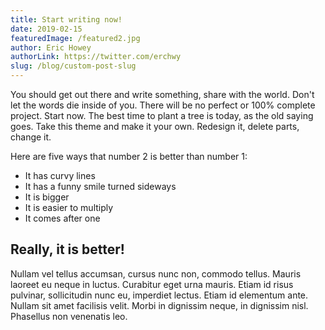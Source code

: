```yaml
---
title: Start writing now!
date: 2019-02-15
featuredImage: /featured2.jpg
author: Eric Howey
authorLink: https://twitter.com/erchwy
slug: /blog/custom-post-slug
---
```


You should get out there and write something, share with the world. Don't let the words die inside of you. There will be no perfect or 100% complete project. Start now. The best time to plant a tree is today, as the old saying goes. Take this theme and make it your own. Redesign it, delete parts, change it.

Here are five ways that number 2 is better than number 1:

- It has curvy lines
- It has a funny smile turned sideways
- It is bigger
- It is easier to multiply
- It comes after one

## Really, it is better!

Nullam vel tellus accumsan, cursus nunc non, commodo tellus. Mauris laoreet eu neque in luctus. Curabitur eget urna mauris. Etiam id risus pulvinar, sollicitudin nunc eu, imperdiet lectus. Etiam id elementum ante. Nullam sit amet facilisis velit. Morbi in dignissim neque, in dignissim nisl. Phasellus non venenatis leo.
